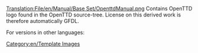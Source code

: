 [[Translation:File/en/Manual/Base Set/OpenttdManual.png]]
Contains OpenTTD logo found in the OpenTTD source-tree. License on this derived work is therefore automatically GFDL.

[[Category:en/Template Images]]

For versions in other languages:
